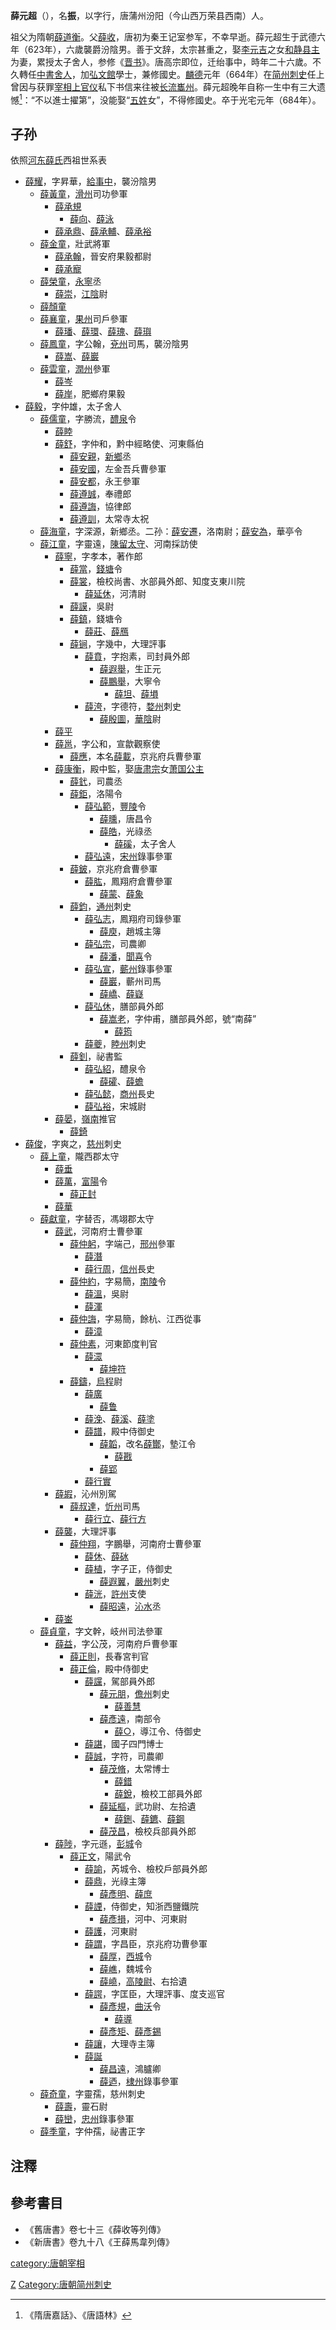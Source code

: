 '''薛元超'''（{{bd|622年||683年||catIdx=X}}），名'''振'''，以字行，唐蒲州汾阳（今山西万荣县西南）人。

祖父为隋朝[[薛道衡|薛道衡]]。父[[薛收|薛收]]，唐初为秦王记室参军，不幸早逝。薛元超生于武德六年（623年），六歲襲爵汾陰男。善于文辞，太宗甚重之，娶[[李元吉|李元吉]]之女[[和静县主|和静县主]]为妻，累授太子舍人，参修《[[晋书|晋书]]》。唐高宗即位，迁绐事中，時年二十六歲。不久轉任[[中書舍人|中書舍人]]，加[[弘文館|弘文館]]學士，兼修國史。[[麟德|麟德]]元年（664年）在[[简州|简州]][[刺史|刺史]]任上曾因与获罪[[宰相|宰相]][[上官仪|上官仪]]私下书信来往被[[长流|长流]][[巂州|巂州]]。薛元超晚年自称一生中有三大遗憾<ref>《隋唐嘉話》、《唐語林》</ref>：“不以進士擢第”，没能娶“[[五姓|五姓]]女”，不得修國史。卒于光宅元年（684年）。

==子孙==
依照[[河东薛氏|河东薛氏]]西祖世系表
*[[薛耀|薛耀]]，字昇華，[[給事中|給事中]]，襲汾陰男
**[[薛黃童|薛黃童]]，[[滑州|滑州]]司功參軍
***[[薛承規|薛承規]]
****[[薛向|薛向]]、[[薛泳|薛泳]]
***[[薛承鼎|薛承鼎]]、[[薛承輔|薛承輔]]、[[薛承裕|薛承裕]]
**[[薛金童|薛金童]]，壯武將軍
***[[薛承翰|薛承翰]]，晉安府果毅都尉
***[[薛承寵|薛承寵]]
**[[薛榮童|薛榮童]]，[[永寧|永寧]]丞
***[[薛崇|薛崇]]，[[江陰|江陰]]尉
**[[薛顏童|薛顏童]]
**[[薛襄童|薛襄童]]，[[果州|果州]]司戶參軍
***[[薛璠|薛璠]]、[[薛環|薛環]]、[[薛瑰|薛瑰]]、[[薛璵|薛璵]]
**[[薛鳳童|薛鳳童]]，字公翰，[[兗州|兗州]]司馬，襲汾陰男
***[[薛嵩|薛嵩]]、[[薛巖|薛巖]]
**[[薛雲童|薛雲童]]，[[潤州|潤州]]參軍
***[[薛岑|薛岑]]
***[[薛岸|薛岸]]，肥鄉府果毅
*[[薛毅|薛毅]]，字仲雄，太子舍人
**[[薛儒童|薛儒童]]，字勝流，[[醴泉|醴泉]]令
***[[薛睦|薛睦]]
***[[薛舒|薛舒]]，字仲和，黔中經略使、河東縣伯
****[[薛安親|薛安親]]，[[新鄉|新鄉]]丞
****[[薛安國|薛安國]]，左金吾兵曹參軍
****[[薛安都|薛安都]]，永王參軍
****[[薛遵誠|薛遵誠]]，奉禮郎
****[[薛遵誨|薛遵誨]]，協律郎
****[[薛遵訓|薛遵訓]]，太常寺太祝
**[[薛海童|薛海童]]，字深源，新鄉丞。二孙：[[薛安遷|薛安遷]]，洛南尉；[[薛安為|薛安為]]，華亭令
**[[薛江童|薛江童]]，字靈遠，[[陳留郡#陳留郡太守（742年－762年）|陳留]][[太守|太守]]、河南採訪使
***[[薛寧|薛寧]]，字孝本，著作郎
****[[薛當|薛當]]，[[錢塘|錢塘]]令
****[[薛裳|薛裳]]，檢校尚書、水部員外郎、知度支東川院
*****[[薛延休|薛延休]]，河清尉
****[[薛謨|薛謨]]，吳尉
****[[薛鎮|薛鎮]]，錢塘令
*****[[薛莊|薛莊]]、[[薛鴈|薛鴈]]
****[[薛锏|薛锏]]，字幾中，大理評事
*****[[薛賁|薛賁]]，字抱素，司封員外郎
******[[薛遐舉|薛遐舉]]，生正元
******[[薛鵬舉|薛鵬舉]]，大寧令
*******[[薛坦|薛坦]]、[[薛塤|薛塤]]
*****[[薛洿|薛洿]]，字德符，[[婺州|婺州]]刺史
******[[薛殷圖|薛殷圖]]，[[華陰|華陰]]尉
***[[薛平|薛平]]
***[[薛邕|薛邕]]，字公和，宣歙觀察使
****[[薛應|薛應]]，本名[[薛載|薛載]]，京兆府兵曹參軍
***[[薛康衡|薛康衡]]，殿中監，娶[[唐肃宗|唐肃宗]]女[[萧国公主|萧国公主]]
****[[薛釴|薛釴]]，司農丞
****[[薛鉅|薛鉅]]，洛陽令
*****[[薛弘範|薛弘範]]，[[豐陵|豐陵]]令
******[[薛曛|薛曛]]，唐昌令
******[[薛皓|薛皓]]，光祿丞
*******[[薛磎|薛磎]]，太子舍人
*****[[薛弘遠|薛弘遠]]，[[宋州|宋州]]錄事參軍
****[[薛鈹|薛鈹]]，京兆府倉曹參軍
*****[[薛肱|薛肱]]，鳳翔府倉曹參軍
******[[薛蒙|薛蒙]]、[[薛象|薛象]]
****[[薛鈞|薛鈞]]，[[通州|通州]]刺史
*****[[薛弘志|薛弘志]]，鳳翔府司錄參軍
******[[薛庾|薛庾]]，趙城主簿
*****[[薛弘宗|薛弘宗]]，司農卿
******[[薛潘|薛潘]]，[[聞喜|聞喜]]令
*****[[薛弘宣|薛弘宣]]，[[蘄州|蘄州]]錄事參軍
******[[薛巖|薛巖]]，蘄州司馬
******[[薛嶠|薛嶠]]、[[薛嶷|薛嶷]]
*****[[薛弘休|薛弘休]]，膳部員外郎
******[[薛嵩老|薛嵩老]]，字仲甫，膳部員外郎，號“南薛”
*******[[薛筠|薛筠]]
*****[[薛夔|薛夔]]，[[睦州|睦州]]刺史
****[[薛釗|薛釗]]，祕書監
*****[[薛弘紹|薛弘紹]]，醴泉令
******[[薛礭|薛礭]]、[[薛蟾|薛蟾]]
*****[[薛弘懿|薛弘懿]]，[[商州|商州]]長史
*****[[薛弘裕|薛弘裕]]，宋城尉
***[[薛晏|薛晏]]，[[嶺南|嶺南]]推官
****[[薛錡|薛錡]]
*[[薛俊|薛俊]]，字爽之，[[慈州|慈州]]刺史
**[[薛上童|薛上童]]，隴西郡太守
***[[薛垂|薛垂]]
***[[薛萬|薛萬]]，[[富陽|富陽]]令
****[[薛正封|薛正封]]
***[[薛華|薛華]]
**[[薛獻童|薛獻童]]，字替否，馮翊郡太守
***[[薛武|薛武]]，河南府士曹參軍
****[[薛仲躬|薛仲躬]]，字端己，[[邢州|邢州]]參軍
*****[[薛潛|薛潛]]
*****[[薛行周|薛行周]]，[[信州|信州]]長史
****[[薛仲約|薛仲約]]，字易簡，[[南陵|南陵]]令
*****[[薛溫|薛溫]]，吳尉
*****[[薛渾|薛渾]]
****[[薛仲誨|薛仲誨]]，字易簡，餘杭、江西從事
*****[[薛漳|薛漳]]
****[[薛仲素|薛仲素]]，河東節度判官
*****[[薛潀|薛潀]]
******[[薛坤符|薛坤符]]
****[[薛鑄|薛鑄]]，[[烏程|烏程]]尉
*****[[薛廣|薛廣]]
******[[薛鲁|薛鲁]]
*****[[薛浼|薛浼]]、[[薛溪|薛溪]]、[[薛塗|薛塗]]
*****[[薛譜|薛譜]]，殿中侍御史
******[[薛韜|薛韜]]，改名[[薛酇|薛酇]]，墊江令
*******[[薛戡|薛戡]]
******[[薛郢|薛郢]]
*****[[薛行實|薛行實]]
***[[薛嘏|薛嘏]]，沁州別駕
****[[薛叔達|薛叔達]]，[[忻州|忻州]]司馬
*****[[薛行立|薛行立]]、[[薛行方|薛行方]]
***[[薛襲|薛襲]]，大理評事
****[[薛仲翔|薛仲翔]]，字鵬舉，河南府士曹參軍
*****[[薛休|薛休]]、[[薛砅|薛砅]]
*****[[薛植|薛植]]，字子正，侍御史
******[[薛遐翼|薛遐翼]]，[[嚴州|嚴州]]刺史
*****[[薛洸|薛洸]]，[[許州|許州]]支使
******[[薛昭遠|薛昭遠]]，[[沁水|沁水]]丞
***[[薛崟|薛崟]]
**[[薛貞童|薛貞童]]，字文幹，岐州司法參軍
***[[薛益|薛益]]，字公茂，河南府戶曹參軍
****[[薛正則|薛正則]]，長春宮判官
****[[薛正倫|薛正倫]]，殿中侍御史
*****[[薛讜|薛讜]]，駕部員外郎
******[[薛元朋|薛元朋]]，[[儋州|儋州]]刺史
*******[[薛善慧|薛善慧]]
******[[薛彥遠|薛彥遠]]，南部令
*******[[薛○|薛○]]，導江令、侍御史
*****[[薛諶|薛諶]]，國子四門博士
*****[[薛誠|薛誠]]，字符，司農卿
******[[薛茂脩|薛茂脩]]，太常博士
*******[[薛錯|薛錯]]
*******[[薛銳|薛銳]]，檢校工部員外郎
******[[薛延樞|薛延樞]]，武功尉、左拾遺
*******[[薛鉶|薛鉶]]、[[薛鑣|薛鑣]]、[[薛鋼|薛鋼]]
******[[薛茂昌|薛茂昌]]，檢校兵部員外郎
***[[薛陟|薛陟]]，字元遜，[[彭城|彭城]]令
****[[薛正文|薛正文]]，陽武令
*****[[薛諭|薛諭]]，芮城令、檢校戶部員外郎
*****[[薛鼎|薛鼎]]，光祿主簿
******[[薛彥明|薛彥明]]、[[薛庶|薛庶]]
*****[[薛諲|薛諲]]，侍御史，知浙西鹽鐵院
******[[薛彥損|薛彥損]]，河中、河東尉
*****[[薛護|薛護]]，河東尉
*****[[薛謂|薛謂]]，字昌臣，京兆府功曹參軍
******[[薛厚|薛厚]]，[[西城|西城]]令
******[[薛嶕|薛嶕]]，魏城令
******[[薛嶢|薛嶢]]，[[高陵尉|高陵尉]]、右拾遺
*****[[薛諤|薛諤]]，字匡臣，大理評事、度支巡官
******[[薛彥規|薛彥規]]，[[曲沃|曲沃]]令
*******[[薛導|薛導]]
******[[薛彥矩|薛彥矩]]、[[薛彥錫|薛彥錫]]
*****[[薛讓|薛讓]]，大理寺主簿
*****[[薛誕|薛誕]]
******[[薛昌遠|薛昌遠]]，鴻臚卿
******[[薛迺|薛迺]]，[[棣州|棣州]]錄事參軍
**[[薛奇童|薛奇童]]，字靈孺，慈州刺史
***[[薛壽|薛壽]]，靈石尉
***[[薛巒|薛巒]]，[[忠州|忠州]]錄事參軍
**[[薛季童|薛季童]]，字仲孺，祕書正字

==注釋==
{{reflist|2}}

==參考書目==
*《舊唐書》卷七十三《薛收等列傳》
*《新唐書》卷九十八《王薛馬韋列傳》

{{DEFAULTSORT:X}}
[[category:唐朝宰相|category:唐朝宰相]]
[[Category:河东薛氏|Z]]
[[Category:唐朝简州刺史|Category:唐朝简州刺史]]